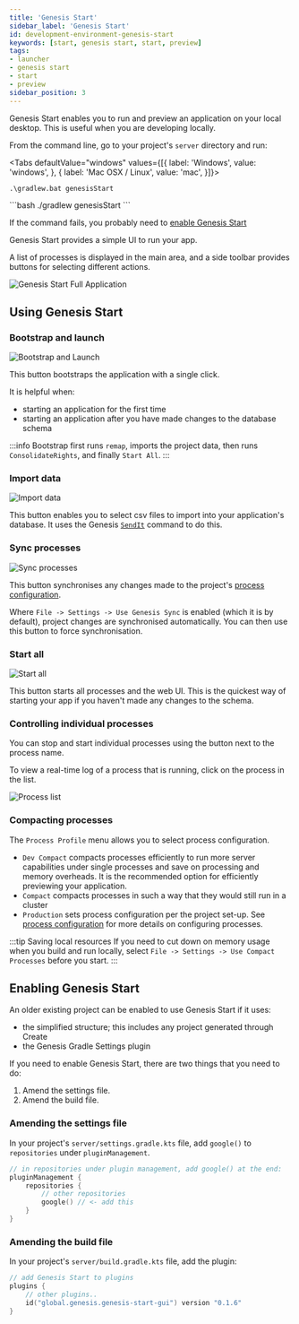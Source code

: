 ```yaml
---
title: 'Genesis Start'
sidebar_label: 'Genesis Start'
id: development-environment-genesis-start
keywords: [start, genesis start, start, preview]
tags:
- launcher
- genesis start
- start
- preview
sidebar_position: 3
---
```



Genesis Start enables you to run and preview an application on your local desktop. This is useful when you are developing locally.

From the command line, go to your project's `server` directory and run:


<Tabs defaultValue="windows" values={[{ label: 'Windows', value: 'windows', }, { label: 'Mac OSX / Linux', value: 'mac', }]}>
<TabItem value="windows">
```shell
.\gradlew.bat genesisStart
```
</TabItem>
<TabItem value="mac">
```bash
./gradlew genesisStart
```
</TabItem>
</Tabs>

If the command fails, you probably need to [enable Genesis Start](#enabling-genesis-start)

Genesis Start provides a simple UI to run your app.

A list of processes is displayed in the main area, and a side toolbar provides buttons for selecting different actions.

![Genesis Start Full Application](/img/genesis-start/genesis-start-full-app.png)

## Using Genesis Start

### Bootstrap and launch 
![Bootstrap and Launch](/img/genesis-start/genesis-start-bootstrap.png)

This button bootstraps the application with a single click.

It is helpful when:
- starting an application for the first time
- starting an application after you have made changes to the database schema

:::info
Bootstrap first runs `remap`, imports the project data, then runs `ConsolidateRights`, and finally `Start All`. 
:::

### Import data
![Import data](/img/genesis-start/genesis-start-import-data.png)

This button enables you to select csv files to import into your application's database. It uses the Genesis [`SendIt`](/build-deploy-operate/operate/commands#sendit) command to do this.

### Sync processes
![Sync processes](/img/genesis-start/genesis-start-sync-processes.png)

This button synchronises any changes made to the project's [process configuration](/develop/server-capabilities/runtime-configuration/processes/).

Where `File -> Settings -> Use Genesis Sync` is enabled (which it is by default), project changes are synchronised automatically. You can then use this button to force synchronisation.

### Start all
![Start all](/img/genesis-start/genesis-start-start-all.png)

This button starts all processes and the web UI. This is the quickest way of starting your app if you haven't made any changes to the schema.

### Controlling individual processes

You can stop and start individual processes using the button next to the process name. 

To view a real-time log of a process that is running, click on the process in the list.

![Process list](/img/genesis-start/genesis-start-process-list.png)

### Compacting processes

The `Process Profile` menu allows you to select process configuration.

- `Dev Compact` compacts processes efficiently to run more server capabilities under single processes and save on processing and memory overheads. It is the recommended option for efficiently previewing your application.
- `Compact` compacts processes in such a way that they would still run in a cluster
- `Production` sets process configuration per the project set-up. See [process configuration](/develop/server-capabilities/runtime-configuration/processes/) for more details on configuring processes.

:::tip Saving local resources
If you need to cut down on memory usage when you build and run locally, select `File -> Settings -> Use Compact Processes` before you start. 
:::

## Enabling Genesis Start

An older existing project can be enabled to use Genesis Start if it uses:
* the simplified structure; this includes any project generated through Create
* the Genesis Gradle Settings plugin

If you need to enable Genesis Start, there are two things that you need to do:

1. Amend the settings file.
2. Amend the build file.

### Amending the settings file

In your project's `server/settings.gradle.kts` file, add `google()` to `repositories` under `pluginManagement`.

```kotlin
// in repositories under plugin management, add google() at the end:
pluginManagement {
    repositories {
        // other repositories
        google() // <- add this
    }
}
```

### Amending the build file

In your project's `server/build.gradle.kts` file, add the plugin:

```kotlin
// add Genesis Start to plugins
plugins {
    // other plugins..
    id("global.genesis.genesis-start-gui") version "0.1.6"
}
```

